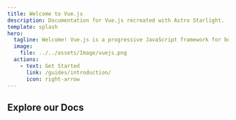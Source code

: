 ```yaml
---
title: Welcome to Vue.js
description: Documentation for Vue.js recreated with Astro Starlight.
template: splash
hero:
  tagline: Welcome! Vue.js is a progressive JavaScript framework for building dynamic user interfaces. It’s lightweight, easy to learn, and highly flexible—perfect for everything from simple widgets to full-scale single-page applications!
  image:
    file: ../../assets/Image/vuejs.png
  actions:
    - text: Get Started
      link: /guides/introduction/
      icon: right-arrow
---
```


## Explore our Docs


<CardGrid>
  <LinkCard
    title="Authoring Markdown"
    href="/guides/introduction"
    description="Learn how to write and format markdown content effectively."
  />
  <LinkCard
    title="Components"
    href="/components/using-components/"
    description="Learn how to write and format markdown content effectively."
  />
  <LinkCard
    title="Authoring Markdown"
    href="/guides/authoring-content/"
    description="Learn how to write and format markdown content effectively."
  />
  <LinkCard
    title="Components"
    href="/components/using-components/"
    description="Learn how to write and format markdown content effectively."
  />
</CardGrid>
